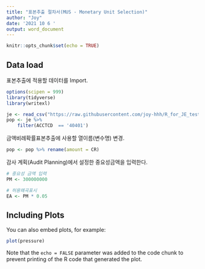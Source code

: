 ```yaml
---
title: "표본추출 절차서(MUS - Monetary Unit Selection)"
author: "Joy"
date: '2021 10 6 '
output: word_document
---
```


```r
knitr::opts_chunk$set(echo = TRUE)
```

## Data load
     
표본추출에 적용할 데이터를 Import.

```r
options(scipen = 999)
library(tidyverse)
library(writexl)

je <- read_csv("https://raw.githubusercontent.com/joy-hhh/R_for_JE_test/main/je_utf.csv")
pop <- je %>% 
    filter(ACCTCD  == '40401')

```
     
금액비례확률표본추출에 사용할 열이름(변수명) 변경. 
     
```r
pop <- pop %>% rename(amount = CR)

```
     
감사 계획(Audit Planning)에서 설정한 중요성금액을 입력한다.    
     
```r

# 중요성 금액 입력
PM <- 300000000

# 허용왜곡표시
EA <- PM * 0.05


```
     

     
     
     
## Including Plots

You can also embed plots, for example:

```r
plot(pressure)
```

Note that the `echo = FALSE` parameter was added to the code chunk to prevent printing of the R code that generated the plot.
